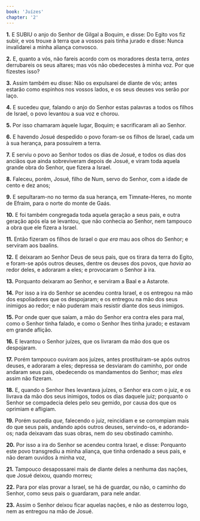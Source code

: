 ```yaml
---
book: 'Juízes'
chapter: '2'
---
```


**1.** E SUBIU o anjo do Senhor de Gilgal a Boquim, e disse: Do Egito vos fiz subir, e vos trouxe à terra que a vossos pais tinha jurado e disse: Nunca invalidarei a minha aliança convosco.

**2.** E, quanto a vós, não fareis acordo com os moradores desta terra, *antes* derrubareis os seus altares; mas vós não obedecestes à minha voz. Por que fizestes isso?

**3.** Assim também eu disse: Não os expulsarei de diante de vós; antes estarão como espinhos nos vossos lados, e os seus deuses vos serão por laço.

**4.** E sucedeu *que,* falando o anjo do Senhor estas palavras a todos os filhos de Israel, o povo levantou a sua voz e chorou.

**5.** Por isso chamaram àquele lugar, Boquim; e sacrificaram ali ao Senhor.

**6.** E havendo Josué despedido o povo foram-se os filhos de Israel, cada um à sua herança, para possuírem a terra.

**7.** E serviu o povo ao Senhor todos os dias de Josué, e todos os dias dos anciãos que ainda sobreviveram depois de Josué, e viram toda aquela grande obra do Senhor, que fizera a Israel.

**8.** Faleceu, porém, Josué, filho de Num, servo do Senhor, com a idade de cento e dez anos;

**9.** E sepultaram-no no termo da sua herança, em Timnate-Heres, no monte de Efraim, para o norte do monte de Gaás.

**10.** E foi também congregada toda aquela geração a seus pais, e outra geração após ela se levantou, que não conhecia ao Senhor, nem tampouco a obra que ele fizera a Israel.

**11.** Então fizeram os filhos de Israel o *que era* mau aos olhos do Senhor; e serviram aos baalins.

**12.** E deixaram ao Senhor Deus de seus pais, que os tirara da terra do Egito, e foram-se após outros deuses, dentre os deuses dos povos, que *havia* ao redor deles, e adoraram a eles; e provocaram o Senhor à ira.

**13.** Porquanto deixaram ao Senhor, e serviram a Baal e a Astarote.

**14.** Por isso a ira do Senhor se acendeu contra Israel, e os entregou na mão dos espoliadores que os despojaram; e os entregou na mão dos seus inimigos ao redor; e não puderam mais resistir diante dos seus inimigos.

**15.** Por onde quer que saíam, a mão do Senhor era contra eles para mal, como o Senhor tinha falado, e como o Senhor lhes tinha jurado; e estavam em grande aflição.

**16.** E levantou o Senhor juízes, que os livraram da mão dos que os despojaram.

**17.** Porém tampouco ouviram aos juízes, antes prostituíram-se após outros deuses, e adoraram a eles; depressa se desviaram do caminho, por onde andaram seus pais, obedecendo os mandamentos do Senhor; mas *eles* assim não fizeram.

**18.** E, quando o Senhor lhes levantava juízes, o Senhor era com o juiz, e os livrava da mão dos seus inimigos, todos os dias daquele juiz; porquanto o Senhor se compadecia deles pelo seu gemido, por causa dos que os oprimiam e afligiam.

**19.** Porém sucedia *que,* falecendo o juiz, reincidiam e se corrompiam mais do que seus pais, andando após outros deuses, servindo-os, e adorando-os; nada deixavam das suas obras, nem do seu obstinado caminho.

**20.** Por isso a ira do Senhor se acendeu contra Israel, e disse: Porquanto este povo transgrediu a minha aliança, que tinha ordenado a seus pais, e não deram ouvidos à minha voz,

**21.** Tampouco desapossarei mais de diante deles a nenhuma das nações, que Josué deixou, quando morreu;

**22.** Para por elas provar a Israel, se há de guardar, ou não, o caminho do Senhor, como seus pais o guardaram, para nele andar.

**23.** Assim o Senhor deixou ficar aquelas nações, e não as desterrou logo, nem as entregou na mão de Josué.
